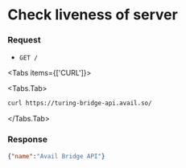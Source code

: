 
# Check liveness of server

### Request

- `GET /`


<Tabs items={['CURL']}>

<Tabs.Tab>
    
```sh
curl https://turing-bridge-api.avail.so/
```

</Tabs.Tab>
</Tabs>

### Response

```json filename="Example JSON response"
{"name":"Avail Bridge API"}
```